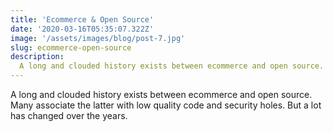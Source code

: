 ```yaml
---
title: 'Ecommerce & Open Source'
date: '2020-03-16T05:35:07.322Z'
image: '/assets/images/blog/post-7.jpg'
slug: ecommerce-open-source
description:
  A long and clouded history exists between ecommerce and open source. Many associate the latter with low quality code and security holes. But a lot has changed over the years.
---
```


A long and clouded history exists between ecommerce and open source. Many associate the latter with low quality code and security holes. But a lot has changed over the years.
